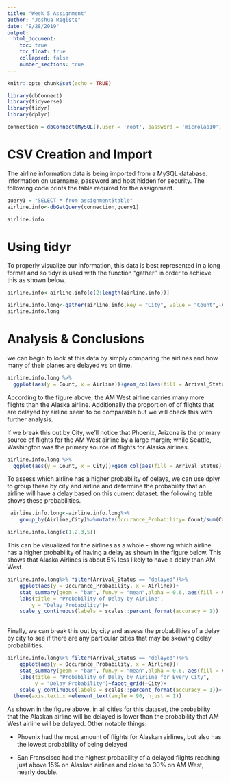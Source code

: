 ```yaml
---
title: "Week 5 Assignment"
author: "Joshua Registe"
date: "9/28/2019"
output:
  html_document:
    toc: true
    toc_float: true
    collapsed: false
    number_sections: true
---
```



```r
knitr::opts_chunk$set(echo = TRUE)

library(dbConnect)
library(tidyverse)
library(tidyr)
library(dplyr)

```



```r
connection = dbConnect(MySQL(),user = 'root', password = 'microlab10', dbname = 'database1', host = 'localhost', port = 3306)

```


# CSV Creation and Import


The airline information data is being imported from a MySQL database. information on username, password and host hidden for security. The following code prints the table required for the assignment.

```r
query1 = "SELECT * from assignment5table"
airline.info<-dbGetQuery(connection,query1)

airline.info


```


# Using tidyr


To properly visualize our information, this data is best represented in a long format and so tidyr is used with the function "gather" in order to achieve this as shown below.  


```r

airline.info<-airline.info[c(2:length(airline.info))]
```


```r
airline.info.long<-gather(airline.info,key = "City", value = "Count",-Airline,-Arrival_Status)
airline.info.long
```


# Analysis & Conclusions

we can begin to look at this data by simply comparing the airlines and how many of their planes are delayed vs on time.
```r
airline.info.long %>%
  ggplot(aes(y = Count, x = Airline))+geom_col(aes(fill = Arrival_Status), position = "stack")
```

According to the figure above, the AM West airline carries many more flights than the Alaska airline. Additionally the proportion of of flights that are delayed by airline seem to be comparable but we will check this with further analysis.

If we break this out by City, we'll notice that Phoenix, Arizona is the primary source of flights for the AM West airline by a large margin; while Seattle, Washington was the primary source of flights for Alaska airlines. 

```r
airline.info.long %>%
  ggplot(aes(y = Count, x = City))+geom_col(aes(fill = Arrival_Status), position = "dodge")+facet_grid(Airline~.)

```


To assess which airline has a higher probability of delays, we can use dplyr to group these by city and airline and determine the probability that an airline will have a delay based on this current dataset. the following table shows these probabilities.

```r
 airline.info.long<-airline.info.long%>%
    group_by(Airline,City)%>%mutate(Occurance_Probability= Count/sum(Count))

airline.info.long[c(1,2,3,5)]
```

This can be visualized for the airlines as a whole - showing which airline has a higher probability of having a delay as shown in the figure below. This shows that Alaska Airlines is about 5% less likely to have a delay than AM West.

```r
airline.info.long%>% filter(Arrival_Status == "delayed")%>%
    ggplot(aes(y = Occurance_Probability, x = Airline))+
    stat_summary(geom = "bar", fun.y = "mean",alpha = 0.6, aes(fill = Airline), color = "black")+
    labs(title = "Probability of Delay by Airline",
        y = "Delay Probability")+ 
    scale_y_continuous(labels = scales::percent_format(accuracy = 1))
  
```


Finally, we can break this out by city and assess the probabilities of a delay by city to see if there are any particular cities that may be skewing delay probabilities. 

```r
airline.info.long%>% filter(Arrival_Status == "delayed")%>%
    ggplot(aes(y = Occurance_Probability, x = Airline))+
    stat_summary(geom = "bar", fun.y = "mean",alpha = 0.6, aes(fill = Airline), color = "black")+
    labs(title = "Probability of Delay by Airline for Every City",
         y = "Delay Probability")+facet_grid(~City)+ 
    scale_y_continuous(labels = scales::percent_format(accuracy = 1))+
  theme(axis.text.x =element_text(angle = 90, hjust = 1))
```

As shown in the figure above, in all cities for this dataset, the probability that the Alaskan airline will be delayed is lower than the probability that AM West airline will be delayed. Other notable things:

<p style="margin-left: 40px"> - Phoenix had the most amount of flights for Alaskan airlines, but also has the lowest  probability of being delayed</p>

<p style="margin-left: 40px"> - San Franscisco had the highest probability of a delayed flights reaching just above 15% on
Alaskan airlines and close to 30% on AM West, nearly double.</p>


